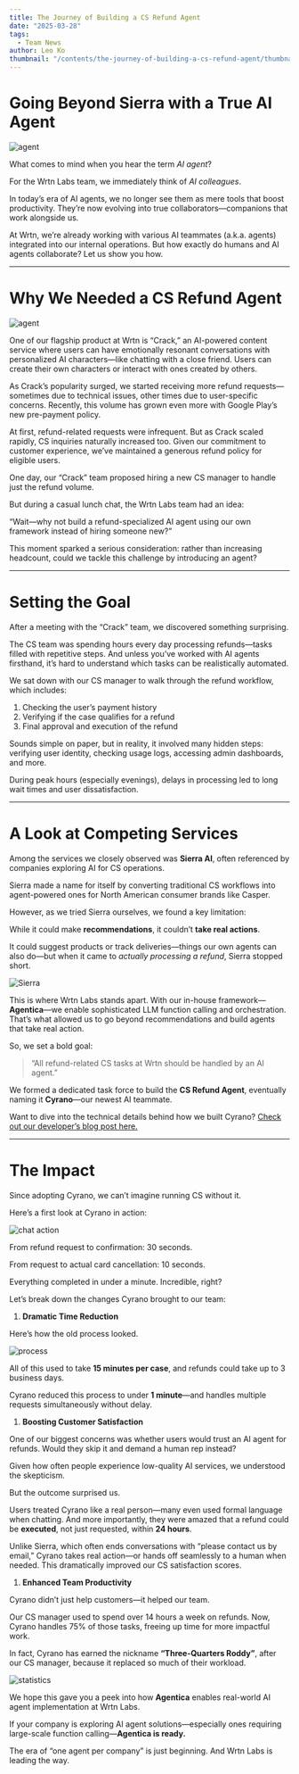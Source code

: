 ```yaml
---
title: The Journey of Building a CS Refund Agent
date: "2025-03-28"
tags:
  - Team News
author: Leo Ko
thumbnail: "/contents/the-journey-of-building-a-cs-refund-agent/thumbnail.png"
---
```


# **Going Beyond Sierra with a True AI Agent**

![agent](/contents/the-journey-of-building-a-cs-refund-agent/1.jpg)

What comes to mind when you hear the term _AI agent_?

For the Wrtn Labs team, we immediately think of _AI colleagues_.

In today’s era of AI agents, we no longer see them as mere tools that boost productivity. They’re now evolving into true collaborators—companions that work alongside us.

At Wrtn, we’re already working with various AI teammates (a.k.a. agents) integrated into our internal operations. But how exactly do humans and AI agents collaborate? Let us show you how.

---

# **Why We Needed a CS Refund Agent**

![agent](/contents/the-journey-of-building-a-cs-refund-agent/2.jpg)

One of our flagship product at Wrtn is “Crack,” an AI-powered content service where users can have emotionally resonant conversations with personalized AI characters—like chatting with a close friend. Users can create their own characters or interact with ones created by others.

As Crack’s popularity surged, we started receiving more refund requests—sometimes due to technical issues, other times due to user-specific concerns. Recently, this volume has grown even more with Google Play’s new pre-payment policy.

At first, refund-related requests were infrequent. But as Crack scaled rapidly, CS inquiries naturally increased too. Given our commitment to customer experience, we’ve maintained a generous refund policy for eligible users.

One day, our “Crack” team proposed hiring a new CS manager to handle just the refund volume.

But during a casual lunch chat, the Wrtn Labs team had an idea:

“Wait—why not build a refund-specialized AI agent using our own framework instead of hiring someone new?”

This moment sparked a serious consideration: rather than increasing headcount, could we tackle this challenge by introducing an agent?

---

# **Setting the Goal**

After a meeting with the “Crack” team, we discovered something surprising.

The CS team was spending hours every day processing refunds—tasks filled with repetitive steps. And unless you’ve worked with AI agents firsthand, it’s hard to understand which tasks can be realistically automated.

We sat down with our CS manager to walk through the refund workflow, which includes:

1. Checking the user’s payment history
2. Verifying if the case qualifies for a refund
3. Final approval and execution of the refund

Sounds simple on paper, but in reality, it involved many hidden steps: verifying user identity, checking usage logs, accessing admin dashboards, and more.

During peak hours (especially evenings), delays in processing led to long wait times and user dissatisfaction.

---

# **A Look at Competing Services**

Among the services we closely observed was **Sierra AI**, often referenced by companies exploring AI for CS operations.

Sierra made a name for itself by converting traditional CS workflows into agent-powered ones for North American consumer brands like Casper.

However, as we tried Sierra ourselves, we found a key limitation:

While it could make **recommendations**, it couldn’t **take real actions**.

It could suggest products or track deliveries—things our own agents can also do—but when it came to _actually processing a refund_, Sierra stopped short.

![Sierra](/contents/the-journey-of-building-a-cs-refund-agent/3.png)

This is where Wrtn Labs stands apart. With our in-house framework—**Agentica**—we enable sophisticated LLM function calling and orchestration. That’s what allowed us to go beyond recommendations and build agents that take real action.

So, we set a bold goal:

> “All refund-related CS tasks at Wrtn should be handled by an AI agent.”

We formed a dedicated task force to build the **CS Refund Agent**, eventually naming it **Cyrano**—our newest AI teammate.

Want to dive into the technical details behind how we built Cyrano? [Check out our developer’s blog post here.](https://velog.io/@seunghwa17/AI-%EC%97%90%EC%9D%B4%EC%A0%84%ED%8A%B8%EB%A1%9C-CS-%ED%99%98%EB%B6%88-%EB%AC%B8%EC%9D%98-%EC%9E%90%EB%8F%99%ED%99%94%ED%95%98%EA%B8%B0-Agentica-%ED%99%9C%EC%9A%A9%EA%B8%B0)

---

# **The Impact**

Since adopting Cyrano, we can’t imagine running CS without it.

Here’s a first look at Cyrano in action:

![chat action](/contents/the-journey-of-building-a-cs-refund-agent/4.png)

From refund request to confirmation: 30 seconds.

From request to actual card cancellation: 10 seconds.

Everything completed in under a minute. Incredible, right?

Let’s break down the changes Cyrano brought to our team:

1. **Dramatic Time Reduction**

Here’s how the old process looked.

![process](/contents/the-journey-of-building-a-cs-refund-agent/5.png)

All of this used to take **15 minutes per case**, and refunds could take up to 3 business days.

Cyrano reduced this process to under **1 minute**—and handles multiple requests simultaneously without delay.

1. **Boosting Customer Satisfaction**

One of our biggest concerns was whether users would trust an AI agent for refunds. Would they skip it and demand a human rep instead?

Given how often people experience low-quality AI services, we understood the skepticism.

But the outcome surprised us.

Users treated Cyrano like a real person—many even used formal language when chatting. And more importantly, they were amazed that a refund could be **executed**, not just requested, within **24 hours**.

Unlike Sierra, which often ends conversations with “please contact us by email,” Cyrano takes real action—or hands off seamlessly to a human when needed. This dramatically improved our CS satisfaction scores.

1. **Enhanced Team Productivity**

Cyrano didn’t just help customers—it helped our team.

Our CS manager used to spend over 14 hours a week on refunds. Now, Cyrano handles 75% of those tasks, freeing up time for more impactful work.

In fact, Cyrano has earned the nickname **“Three-Quarters Roddy”**, after our CS manager, because it replaced so much of their workload.

![statistics](/contents/the-journey-of-building-a-cs-refund-agent/6.png)

We hope this gave you a peek into how **Agentica** enables real-world AI agent implementation at Wrtn Labs.

If your company is exploring AI agent solutions—especially ones requiring large-scale function calling—**Agentica is ready.**

The era of “one agent per company” is just beginning. And Wrtn Labs is leading the way.

